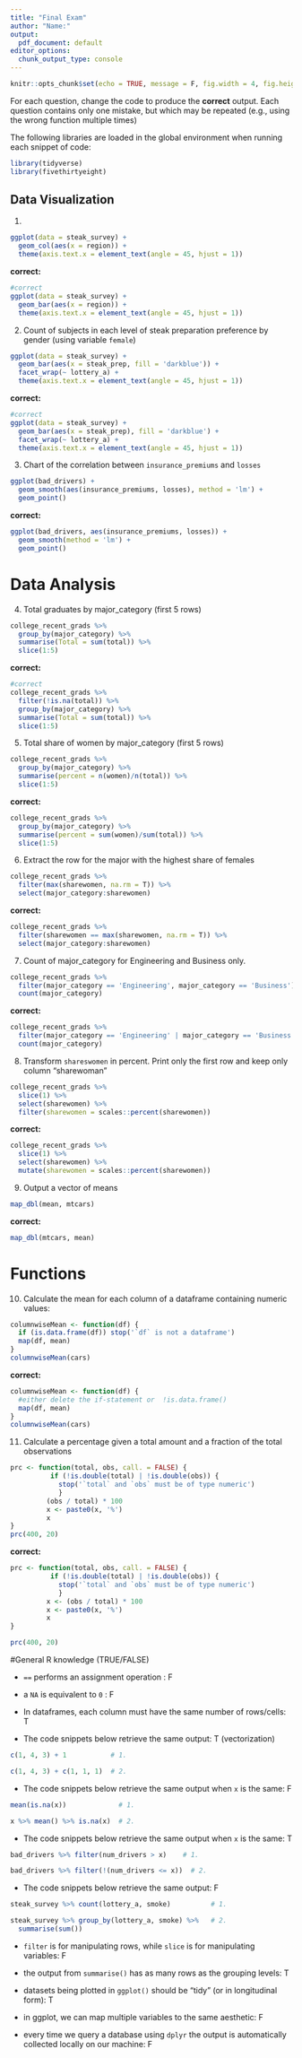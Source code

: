 ```yaml
---
title: "Final Exam"
author: "Name:"
output:
  pdf_document: default
editor_options:
  chunk_output_type: console
---
```


```r
knitr::opts_chunk$set(echo = TRUE, message = F, fig.width = 4, fig.height = 3)
```

\vspace{30pt}

For each question, change the code to produce the **correct** output. Each question contains only one mistake, but which may be repeated (e.g., using the wrong function multiple times)

The following libraries are loaded in the global environment when running each snippet of code:

```r
library(tidyverse)
library(fivethirtyeight)
```

\vspace{30pt}

\newpage

## Data Visualization

1.

\vspace{30pt}

```r
ggplot(data = steak_survey) +
  geom_col(aes(x = region)) +
  theme(axis.text.x = element_text(angle = 45, hjust = 1))
```

**correct:**

```r
#correct
ggplot(data = steak_survey) +
  geom_bar(aes(x = region)) +
  theme(axis.text.x = element_text(angle = 45, hjust = 1))
```


\newpage

2. Count of subjects in each level of steak preparation preference by gender (using variable `female`) 

\vspace{30pt}

```r
ggplot(data = steak_survey) +
  geom_bar(aes(x = steak_prep, fill = 'darkblue')) +
  facet_wrap(~ lottery_a) +
  theme(axis.text.x = element_text(angle = 45, hjust = 1))
```

\vspace{30pt}
**correct:**

```r
#correct
ggplot(data = steak_survey) +
  geom_bar(aes(x = steak_prep), fill = 'darkblue') +
  facet_wrap(~ lottery_a) +
  theme(axis.text.x = element_text(angle = 45, hjust = 1))
```

\vspace{30pt}

\newpage

3. Chart of the correlation between `insurance_premiums` and `losses`

\vspace{30pt}

```r
ggplot(bad_drivers) +
  geom_smooth(aes(insurance_premiums, losses), method = 'lm') +
  geom_point()
```

\vspace{30pt}
**correct:**

```r
ggplot(bad_drivers, aes(insurance_premiums, losses)) +
  geom_smooth(method = 'lm') +
  geom_point()
```

\newpage

# Data Analysis

4. Total graduates by major_category (first 5 rows)

```r
college_recent_grads %>% 
  group_by(major_category) %>% 
  summarise(Total = sum(total)) %>% 
  slice(1:5)
```

\vspace{30pt}
**correct:**

```r
#correct
college_recent_grads %>% 
  filter(!is.na(total)) %>% 
  group_by(major_category) %>% 
  summarise(Total = sum(total)) %>% 
  slice(1:5)
```

\vspace{30pt}

5. Total share of women by major_category (first 5 rows)

```r
college_recent_grads %>% 
  group_by(major_category) %>% 
  summarise(percent = n(women)/n(total)) %>% 
  slice(1:5)
```

\vspace{30pt}
**correct:**

```r
college_recent_grads %>% 
  group_by(major_category) %>% 
  summarise(percent = sum(women)/sum(total)) %>% 
  slice(1:5)
```

\newpage

6. Extract the row for the major with the highest share of females

\vspace{30pt}

```r
college_recent_grads %>% 
  filter(max(sharewomen, na.rm = T)) %>% 
  select(major_category:sharewomen)
```

\vspace{30pt}
**correct:**

```r
college_recent_grads %>% 
  filter(sharewomen == max(sharewomen, na.rm = T)) %>% 
  select(major_category:sharewomen)
```

\vspace{30pt}

7. Count of major_category for Engineering and Business only.

\vspace{30pt}
```r
college_recent_grads %>% 
  filter(major_category == 'Engineering', major_category == 'Business') %>% 
  count(major_category) 
```

\vspace{30pt}
**correct:**

```r
college_recent_grads %>% 
  filter(major_category == 'Engineering' | major_category == 'Business'  ) %>% 
  count(major_category) 
```

\newpage


8. Transform `shareswomen` in percent. Print only the first row and keep only column "sharewoman"

\vspace{30pt}

```r
college_recent_grads %>% 
  slice(1) %>% 
  select(sharewomen) %>% 
  filter(sharewomen = scales::percent(sharewomen))
```

\vspace{30pt}
**correct:**

```r
college_recent_grads %>% 
  slice(1) %>% 
  select(sharewomen) %>% 
  mutate(sharewomen = scales::percent(sharewomen))
```
 
\vspace{30pt}

9. Output a vector of means

```r
map_dbl(mean, mtcars)
```

**correct:**

```r
map_dbl(mtcars, mean)
```

\newpage 

# Functions

10. Calculate the mean for each column of a dataframe containing numeric values:

```r
columnwiseMean <- function(df) {
  if (is.data.frame(df)) stop('`df` is not a dataframe')
  map(df, mean)
} 
columnwiseMean(cars)
```

\vspace{30pt}
**correct:**


```r
columnwiseMean <- function(df) {
  #either delete the if-statement or  !is.data.frame()
  map(df, mean)
} 
columnwiseMean(cars)
```


11. Calculate a percentage given a total amount and a fraction of the total observations


```r
prc <- function(total, obs, call. = FALSE) {
          if (!is.double(total) | !is.double(obs)) {
            stop('`total` and `obs` must be of type numeric')  
            }
         (obs / total) * 100
         x <- paste0(x, '%')
         x
}
prc(400, 20)
```

\vspace{30pt}
**correct:**

```r
prc <- function(total, obs, call. = FALSE) {
          if (!is.double(total) | !is.double(obs)) {
            stop('`total` and `obs` must be of type numeric')  
            }
         x <- (obs / total) * 100
         x <- paste0(x, '%')
         x
}
```
```r
prc(400, 20)
```



\newpage

#General R knowledge (TRUE/FALSE)


  - `==` performs an assignment operation : F
 
  - a `NA` is equivalent to `0` : F
 
  - In dataframes, each column must have the same number of rows/cells: T
 
  - The code snippets below retrieve the same output: T (vectorization)
 
```r
c(1, 4, 3) + 1           # 1.

c(1, 4, 3) + c(1, 1, 1)  # 2. 
```
 

  - The code snippets below retrieve the same output when `x` is the same: F
 
```r
mean(is.na(x))             # 1. 

x %>% mean() %>% is.na(x)  # 2.
```
 

  - The code snippets below retrieve the same output when `x` is the same: T
 
```r
bad_drivers %>% filter(num_drivers > x)    # 1. 

bad_drivers %>% filter(!(num_drivers <= x))  # 2.
```



  - The code snippets below retrieve the same output: F
 
```r
steak_survey %>% count(lottery_a, smoke)          # 1. 

steak_survey %>% group_by(lottery_a, smoke) %>%   # 2.
  summarise(sum())
```


  - `filter` is for manipulating rows, while `slice` is for manipulating variables: F
  

  - the output from `summarise()` has as many rows as the grouping levels: T

  
  - datasets being plotted in `ggplot()` should be "tidy" (or in longitudinal form): T
  
  
  - in ggplot, we can map multiple variables to the same aesthetic: F
  
  
  - every time we query a database using `dplyr` the output is automatically collected locally on our machine: F

